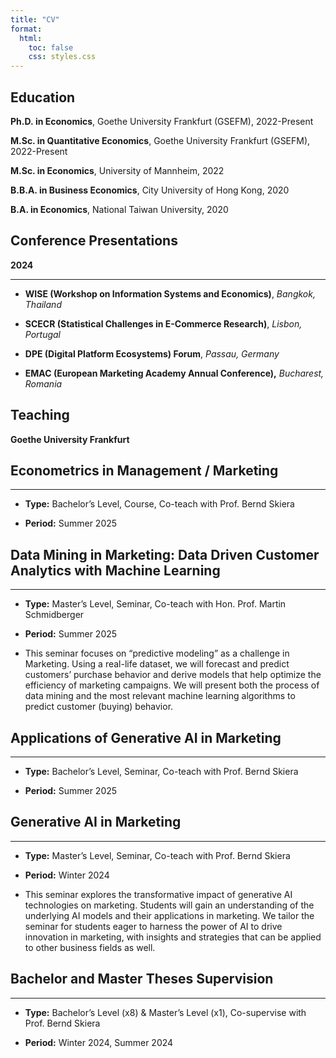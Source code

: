 ```yaml
---
title: "CV"
format:
  html:
    toc: false
    css: styles.css
---
```


## Education

**Ph.D. in Economics**, Goethe University Frankfurt (GSEFM), 2022-Present

**M.Sc. in Quantitative Economics**, Goethe University Frankfurt (GSEFM), 2022-Present

**M.Sc. in Economics**, University of Mannheim, 2022

**B.B.A. in Business Economics**, City University of Hong Kong, 2020

**B.A. in Economics**, National Taiwan University, 2020

## Conference Presentations

::: {.callout-important appearance="simple" icon="false"}
**2024**

------------------------------------------------------------------------

-   **WISE (Workshop on Information Systems and Economics)**, *Bangkok, Thailand*

-   **SCECR (Statistical Challenges in E-Commerce Research)**, *Lisbon, Portugal*

-   **DPE (Digital Platform Ecosystems) Forum**, *Passau, Germany*

-   **EMAC (European Marketing Academy Annual Conference),** *Bucharest, Romania*
:::

## Teaching

**Goethe University Frankfurt**

::: {.callout-warning collapse="true" style="gray" appearance="minimal" icon="false"}
# Econometrics in Management / Marketing

------------------------------------------------------------------------

-   **Type:** Bachelor's Level, Course, Co-teach with Prof. Bernd Skiera

-   **Period:** Summer 2025
:::

::: {.callout-note collapse="true" style="gray" appearance="minimal" icon="false"}
## Data Mining in Marketing: Data Driven Customer Analytics with Machine Learning

------------------------------------------------------------------------

-   **Type:** Master's Level, Seminar, Co-teach with Hon. Prof. Martin Schmidberger

-   **Period:** Summer 2025

-   This seminar focuses on "predictive modeling" as a challenge in Marketing. Using a real-life dataset, we will forecast and predict customers' purchase behavior and derive models that help optimize the efficiency of marketing campaigns. We will present both the process of data mining and the most relevant machine learning algorithms to predict customer (buying) behavior.
:::

::: {.callout-note collapse="true" style="gray" appearance="minimal" icon="false"}
## Applications of Generative AI in Marketing

------------------------------------------------------------------------

-   **Type:** Bachelor's Level, Seminar, Co-teach with Prof. Bernd Skiera

-   **Period:** Summer 2025
:::

::: {.callout-note collapse="true" style="gray" appearance="minimal" icon="false"}
## Generative AI in Marketing

------------------------------------------------------------------------

-   **Type:** Master's Level, Seminar, Co-teach with Prof. Bernd Skiera

-   **Period:** Winter 2024

-   This seminar explores the transformative impact of generative AI technologies on marketing. Students will gain an understanding of the underlying AI models and their applications in marketing. We tailor the seminar for students eager to harness the power of AI to drive innovation in marketing, with insights and strategies that can be applied to other business fields as well.
:::

::: {.callout-tip collapse="true" appearance="simple" icon="false"}
## Bachelor and Master Theses Supervision

------------------------------------------------------------------------

-   **Type:** Bachelor's Level (x8) & Master's Level (x1), Co-supervise with Prof. Bernd Skiera

-   **Period:** Winter 2024, Summer 2024
:::
